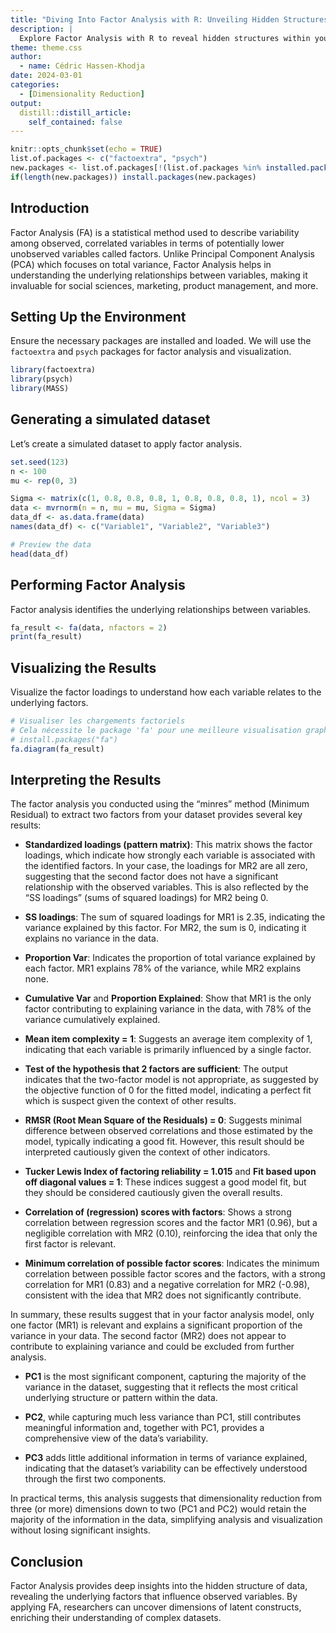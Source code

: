 ```yaml
---
title: "Diving Into Factor Analysis with R: Unveiling Hidden Structures"
description: |
  Explore Factor Analysis with R to reveal hidden structures within your data. This post offers an introduction to Factor Analysis, highlighting its differences and complementarities with PCA, and guides readers through implementing it in R to identify latent factors in multidimensional datasets.
theme: theme.css
author:
  - name: Cédric Hassen-Khodja
date: 2024-03-01
categories: 
  - [Dimensionality Reduction]
output:
  distill::distill_article:
    self_contained: false
---
```



```r
knitr::opts_chunk$set(echo = TRUE)
list.of.packages <- c("factoextra", "psych")
new.packages <- list.of.packages[!(list.of.packages %in% installed.packages()[,"Package"])]
if(length(new.packages)) install.packages(new.packages)
```

## Introduction

Factor Analysis (FA) is a statistical method used to describe variability among observed, correlated variables in terms of potentially lower unobserved variables called factors. Unlike Principal Component Analysis (PCA) which focuses on total variance, Factor Analysis helps in understanding the underlying relationships between variables, making it invaluable for social sciences, marketing, product management, and more.

## Setting Up the Environment

Ensure the necessary packages are installed and loaded. We will use the `factoextra` and `psych` packages for factor analysis and visualization.

```r
library(factoextra)
library(psych)
library(MASS)
```

## Generating a simulated dataset

Let's create a simulated dataset to apply factor analysis.

```r
set.seed(123)
n <- 100
mu <- rep(0, 3)

Sigma <- matrix(c(1, 0.8, 0.8, 0.8, 1, 0.8, 0.8, 0.8, 1), ncol = 3)
data <- mvrnorm(n = n, mu = mu, Sigma = Sigma)
data_df <- as.data.frame(data)
names(data_df) <- c("Variable1", "Variable2", "Variable3")

# Preview the data
head(data_df)
```

## Performing Factor Analysis

Factor analysis identifies the underlying relationships between variables.

```r
fa_result <- fa(data, nfactors = 2)
print(fa_result)
```

## Visualizing the Results

Visualize the factor loadings to understand how each variable relates to the underlying factors.

```r
# Visualiser les chargements factoriels
# Cela nécessite le package 'fa' pour une meilleure visualisation graphique
# install.packages("fa")
fa.diagram(fa_result)
```

## Interpreting the Results

The factor analysis you conducted using the "minres" method (Minimum Residual) to extract two factors from your dataset provides several key results:

- **Standardized loadings (pattern matrix)**: This matrix shows the factor loadings, which indicate how strongly each variable is associated with the identified factors. In your case, the loadings for MR2 are all zero, suggesting that the second factor does not have a significant relationship with the observed variables. This is also reflected by the "SS loadings" (sums of squared loadings) for MR2 being 0.

- **SS loadings**: The sum of squared loadings for MR1 is 2.35, indicating the variance explained by this factor. For MR2, the sum is 0, indicating it explains no variance in the data.

- **Proportion Var**: Indicates the proportion of total variance explained by each factor. MR1 explains 78% of the variance, while MR2 explains none.

- **Cumulative Var** and **Proportion Explained**: Show that MR1 is the only factor contributing to explaining variance in the data, with 78% of the variance cumulatively explained.

- **Mean item complexity = 1**: Suggests an average item complexity of 1, indicating that each variable is primarily influenced by a single factor.

- **Test of the hypothesis that 2 factors are sufficient**: The output indicates that the two-factor model is not appropriate, as suggested by the objective function of 0 for the fitted model, indicating a perfect fit which is suspect given the context of other results.

- **RMSR (Root Mean Square of the Residuals) = 0**: Suggests minimal difference between observed correlations and those estimated by the model, typically indicating a good fit. However, this result should be interpreted cautiously given the context of other indicators.

- **Tucker Lewis Index of factoring reliability = 1.015** and **Fit based upon off diagonal values = 1**: These indices suggest a good model fit, but they should be considered cautiously given the overall results.

- **Correlation of (regression) scores with factors**: Shows a strong correlation between regression scores and the factor MR1 (0.96), but a negligible correlation with MR2 (0.10), reinforcing the idea that only the first factor is relevant.

- **Minimum correlation of possible factor scores**: Indicates the minimum correlation between possible factor scores and the factors, with a strong correlation for MR1 (0.83) and a negative correlation for MR2 (-0.98), consistent with the idea that MR2 does not significantly contribute.

In summary, these results suggest that in your factor analysis model, only one factor (MR1) is relevant and explains a significant proportion of the variance in your data. The second factor (MR2) does not appear to contribute to explaining variance and could be excluded from further analysis.

- **PC1** is the most significant component, capturing the majority of the variance in the dataset, suggesting that it reflects the most critical underlying structure or pattern within the data.

- **PC2**, while capturing much less variance than PC1, still contributes meaningful information and, together with PC1, provides a comprehensive view of the data's variability.

- **PC3** adds little additional information in terms of variance explained, indicating that the dataset's variability can be effectively understood through the first two components.

In practical terms, this analysis suggests that dimensionality reduction from three (or more) dimensions down to two (PC1 and PC2) would retain the majority of the information in the data, simplifying analysis and visualization without losing significant insights.

## Conclusion

Factor Analysis provides deep insights into the hidden structure of data, revealing the underlying factors that influence observed variables. By applying FA, researchers can uncover dimensions of latent constructs, enriching their understanding of complex datasets.